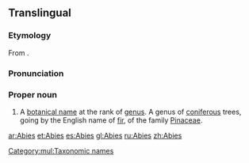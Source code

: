 {{wikipedia}}
{{also|abies}}
==Translingual==
{{wikipedia}}
{{wikispecies}}
===Etymology===
From {{etyl|la}} {{term|abies||silver fir|lang=la}}.

===Pronunciation===
{{a|US}} {{IPA|/ˈeɪ.bi.ˌiz/|/ˈæ.bi.ˌiz/|lang=mul}}

===Proper noun===
{{head|mul|proper noun}}

# A [[botanical name]] at the rank of [[genus]]. A genus of [[coniferous]] trees, going by the English name of [[fir]], of the family [[Pinaceae]].

[[Category:mul:Taxonomic names]]

[[ar:Abies]]
[[et:Abies]]
[[es:Abies]]
[[gl:Abies]]
[[ru:Abies]]
[[zh:Abies]]
